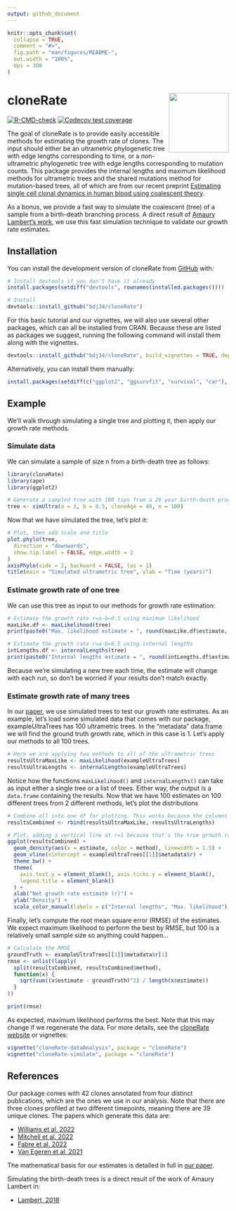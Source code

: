 ```yaml
---
output: github_document
---
```


<!-- README.md is generated from README.Rmd. Please edit that file -->

```r
knitr::opts_chunk$set(
  collapse = TRUE,
  comment = "#>",
  fig.path = "man/figures/README-",
  out.width = "100%",
  dpi = 300
)
```

# cloneRate <a href="https://bdj34.github.io/cloneRate/"><img src="man/figures/logo.png" align="right" height="136" /></a>

<!-- badges: start -->
[![R-CMD-check](https://github.com/bdj34/cloneRate/actions/workflows/R-CMD-check.yaml/badge.svg)](https://github.com/bdj34/cloneRate/actions/workflows/R-CMD-check.yaml)
[![Codecov test coverage](https://codecov.io/gh/bdj34/cloneRate/branch/main/graph/badge.svg)](https://app.codecov.io/gh/bdj34/cloneRate?branch=main)
<!-- badges: end -->

The goal of cloneRate is to provide easily accessible methods for estimating the growth rate of clones. The input should either be an ultrametric phylogenetic tree with edge lengths corresponding to time, or a non-ultrametric phylogenetic tree with edge lengths corresponding to mutation counts. This package provides the internal lengths and maximum likelihood methods for ultrametric trees and the shared mutations method for mutation-based trees, all of which are from our recent preprint [Estimating single cell clonal dynamics in human blood using coalescent theory](https://www.biorxiv.org). 

As a bonus, we provide a fast way to simulate the coalescent (tree) of a sample from a birth-death branching process. A direct result of [Amaury Lambert's work](https://pubmed.ncbi.nlm.nih.gov/29704514/), we use this fast simulation technique to validate our growth rate estimates.

## Installation

You can install the development version of cloneRate from
[GitHub](https://github.com/) with:

``` r
# Install devtools if you don't have it already
install.packages(setdiff("devtools", rownames(installed.packages())))

# Install 
devtools::install_github("bdj34/cloneRate")
```

For this basic tutorial and our vignettes, we will also use several other packages, 
which can all be installed from CRAN. Because these are listed as packages we suggest, 
running the following command will install them along with the vignettes.

``` r
devtools::install_github("bdj34/cloneRate", build_vignettes = TRUE, dependencies = TRUE)
```

Alternatively, you can install them manually:

``` r
install.packages(setdiff(c("ggplot2", "ggsurvfit", "survival", "car"), rownames(installed.packages())))
```

## Example

We'll walk through simulating a single tree and plotting it, then apply our growth rate methods. 

### Simulate data 

We can simulate a sample of size n from a birth-death tree as follows:

```r
library(cloneRate)
library(ape)
library(ggplot2)

# Generate a sampled tree with 100 tips from a 20 year birth-death process with birth rate a=1 and death rate b=0.5
tree <- simUltra(a = 1, b = 0.5, cloneAge = 40, n = 100)
```

Now that we have simulated the tree, let's plot it:

```r
# Plot, then add scale and title
plot.phylo(tree,
  direction = "downwards",
  show.tip.label = FALSE, edge.width = 2
)
axisPhylo(side = 2, backward = FALSE, las = 1)
title(main = "Simulated ultrametric tree", ylab = "Time (years)")
```

### Estimate growth rate of one tree

We can use this tree as input to our methods for growth rate estimation:

```r
# Estimate the growth rate r=a-b=0.5 using maximum likelihood
maxLike.df <- maxLikelihood(tree)
print(paste0("Max. likelihood estimate = ", round(maxLike.df$estimate, 3)))

# Estimate the growth rate r=a-b=0.5 using internal lengths
intLengths.df <- internalLengths(tree)
print(paste0("Internal lengths estimate = ", round(intLengths.df$estimate, 3)))
```

Because we're simulating a new tree each time, the estimate will change with each run, so don't be worried if your results don't match exactly.

### Estimate growth rate of many trees

In our [paper](https://www.biorxiv.org), we use simulated trees to test
our growth rate estimates. As an example, let's load some simulated data
that comes with our package, exampleUltraTrees has 100 ultrametric trees. 
In the "metadata" data.frame we will find the ground truth growth rate, 
which in this case is 1. Let's apply our methods to all 100 trees.

```r
# Here we are applying two methods to all of the ultrametric trees
resultsUltraMaxLike <- maxLikelihood(exampleUltraTrees)
resultsUltraLengths <- internalLengths(exampleUltraTrees)
```

Notice how the functions `maxLikelihood()` and `internalLengths()` can take as input either a single tree or a list of trees. Either way, the output is a `data.frame` containing the results.
Now that we have 100 estimates on 100 different trees from 2 different
methods, let's plot the distributions

```r
# Combine all into one df for plotting. This works because the columns are the same
resultsCombined <- rbind(resultsUltraMaxLike, resultsUltraLengths)

# Plot, adding a vertical line at r=1 because that's the true growth rate
ggplot(resultsCombined) +
  geom_density(aes(x = estimate, color = method), linewidth = 1.5) +
  geom_vline(xintercept = exampleUltraTrees[[1]]$metadata$r) +
  theme_bw() +
  theme(
    axis.text.y = element_blank(), axis.ticks.y = element_blank(),
    legend.title = element_blank()
  ) +
  xlab("Net growth rate estimate (r)") +
  ylab("Density") +
  scale_color_manual(labels = c("Internal lengths", "Max. likelihood"), values = c("black", "#009E73"))
```

Finally, let's compute the root mean square error (RMSE) of the estimates. 
We expect maximum likelihood to perform the best by RMSE, but 100 is a 
relatively small sample size so anything could happen...

```r
# Calculate the RMSE
groundTruth <- exampleUltraTrees[[1]]$metadata$r[1]
rmse <- unlist(lapply(
  split(resultsCombined, resultsCombined$method),
  function(x) {
    sqrt(sum((x$estimate - groundTruth)^2) / length(x$estimate))
  }
))

print(rmse)
```

As expected, maximum likelihood performs the best. Note that this may change if 
we regenerate the data. For more details, see the [cloneRate website](https://bdj34.github.io/cloneRate/) or vignettes:

```r
vignette("cloneRate-dataAnalysis", package = "cloneRate")
vignette("cloneRate-simulate", package = "cloneRate")
```

## References 

Our package comes with 42 clones annotated from four distinct publications, which are the ones we use in our analysis. Note that there are three clones profiled at two different timepoints, meaning there are 39 unique clones. The papers which generate this data are:

* [Williams et al. 2022](https://pubmed.ncbi.nlm.nih.gov/35058638/)
* [Mitchell et al. 2022](https://pubmed.ncbi.nlm.nih.gov/35650442/) 
* [Fabre et al. 2022](https://pubmed.ncbi.nlm.nih.gov/35650444/) 
* [Van Egeren et al. 2021](https://pubmed.ncbi.nlm.nih.gov/33621486/)

The mathematical basis for our estimates is detailed in full in [our paper](https://www.biorxiv.org/).

Simulating the birth-death trees is a direct result of the work of Amaury Lambert in:

* [Lambert, 2018](https://pubmed.ncbi.nlm.nih.gov/29704514/)
